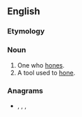 ==English==

===Etymology===
{{suffix|en|hone|er}}

===Noun===
{{en-noun}}

# One who [[hone]]s.
# A tool used to [[hone]].

===Anagrams===
* {{l|en|heron}}, {{l|en|rhone}}, {{l|en|Rhone}}, {{l|en|Rhône}}